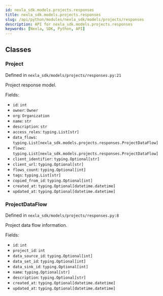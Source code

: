 ```yaml
---
id: nexla_sdk.models.projects.responses
title: nexla_sdk.models.projects.responses
slug: /api/python/modules/nexla_sdk/models/projects/responses
description: API for nexla_sdk.models.projects.responses
keywords: [Nexla, SDK, Python, API]
---
```


## Classes

### Project

Defined in `nexla_sdk/models/projects/responses.py:21`

Project response model.

Fields:

- `id`: `int`
- `owner`: `Owner`
- `org`: `Organization`
- `name`: `str`
- `description`: `str`
- `access_roles`: `typing.List[str]`
- `data_flows`: `typing.List[nexla_sdk.models.projects.responses.ProjectDataFlow]`
- `flows`: `typing.List[nexla_sdk.models.projects.responses.ProjectDataFlow]`
- `client_identifier`: `typing.Optional[str]`
- `client_url`: `typing.Optional[str]`
- `flows_count`: `typing.Optional[int]`
- `tags`: `typing.List[str]`
- `copied_from_id`: `typing.Optional[int]`
- `created_at`: `typing.Optional[datetime.datetime]`
- `updated_at`: `typing.Optional[datetime.datetime]`

### ProjectDataFlow

Defined in `nexla_sdk/models/projects/responses.py:8`

Project data flow information.

Fields:

- `id`: `int`
- `project_id`: `int`
- `data_source_id`: `typing.Optional[int]`
- `data_set_id`: `typing.Optional[int]`
- `data_sink_id`: `typing.Optional[int]`
- `name`: `typing.Optional[str]`
- `description`: `typing.Optional[str]`
- `created_at`: `typing.Optional[datetime.datetime]`
- `updated_at`: `typing.Optional[datetime.datetime]`

